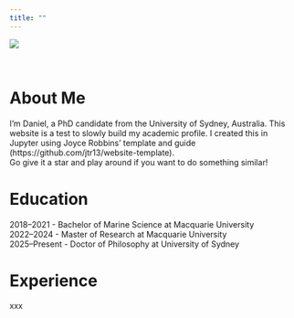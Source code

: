 ```yaml
---
title: ""
---
```


![](images/ant_jump.jpg)

<br>

# About Me  
I'm Daniel, a PhD candidate from the University of Sydney, Australia. This website is a test to slowly build my academic profile. I created this in Jupyter using Joyce Robbins' template and guide (https://github.com/jtr13/website-template). <br>
Go give it a star and play around if you want to do something similar!

# Education
2018–2021 - Bachelor of Marine Science at Macquarie University <br>
2022–2024 - Master of Research at Macquarie University <br>
2025–Present - Doctor of Philosophy at University of Sydney

# Experience
xxx